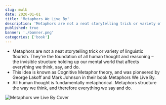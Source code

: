 ```yaml
---
slug: mwlb
date: 2020-01-01
title: 'Metaphors We Live By'
description: 'Metaphors are not a neat storytelling trick or variety of linguistic flourish. Theyre the foundation of all human thought and reasoning.'
published: true
banner: './banner.png'
categories: ['book']
---
```


- Metaphors are not a neat storytelling trick or variety of linguistic flourish. They're the foundation of all human thought and reasoning – the invisible structure holding up our mental world that affects everything we think, say, and do. 
- This idea is known as Cognitive Metaphor theory, and was pioneered by George Lakoff and Mark Johnson in their book Metaphors We Live By.
- All human thought is fundamentally metaphorical. Metaphors structure the way we think, and therefore everything we say and do.

![Metaphors we Live By Cover](https://images-na.ssl-images-amazon.com/images/I/41gWTWp93GL._SX322_BO1,204,203,200_.jpg)
